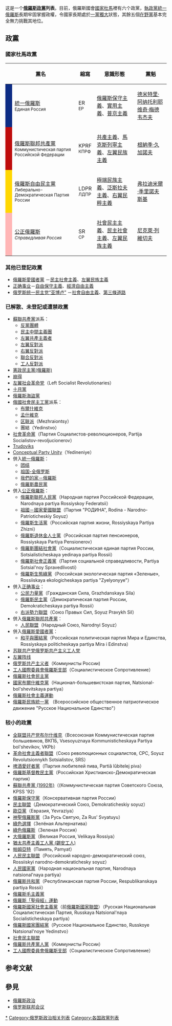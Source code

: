 {{update|time=2017-03-27T05:22:35+00:00}}
这是一个'''[[俄羅斯|俄羅斯]][[政黨|政黨]]列表'''。目前，俄羅斯國會[[國家杜馬|國家杜馬]]裡有六个政黨，[[執政黨|執政黨]][[統一俄羅斯|統一俄羅斯]]長期牢固掌握政權，令國家長期處於[[一黨獨大|一黨獨大]]狀態，其餘五個[[在野黨|在野黨]]基本完全無力挑戰其地位。

== 政黨 ==
=== 國家杜馬政黨 ===
{| class="wikitable sortable"
! colspan=2 | 黨名
! 縮寫
! 意識形態
! 黨魁
! [[國家杜馬|議員]]席次
|-
! style="background-color:#0C2C84" |
| [[統一俄羅斯|統一俄羅斯]]<br /><small>Единая Россия</small>
| ER<br /><small>ЕР</small>
| [[俄羅斯|俄羅斯]][[保守主義|保守主義]]、[[實用主義|實用主義]]、[[普京主義|普京主義]]
| [[德米特里·阿纳托利耶维奇·梅德韦杰夫|德米特里·阿纳托利耶维奇·梅德韦杰夫]]
| align="right"| 343
|-
! style="background-color:#BF0C0C" |
| [[俄羅斯聯邦共產黨|俄羅斯聯邦共產黨]]<br /><small>Коммунистическая партия Российской Федерации</small>
| KPRF<br /><small>КПРФ</small>
| [[共產主義|共產主義]]、[[馬克斯列寧主義|馬克斯列寧主義]]、[[左翼民族主義|左翼民族主義]]
| [[根纳季·安德烈耶维奇·久加诺夫|根納季·久加諾夫]]
| align="right"| 42
|-
! style="background-color:#FFD700" |
| [[俄羅斯自由民主黨|俄羅斯自由民主黨]]<br /><small>Либерально-Демократическая Партия России</small>
| LDPR<br /><small>ЛДПР</small>
| [[极端民族主义|極端民族主義]]、[[泛斯拉夫主義|泛斯拉夫主義]]、[[右翼民粹主義|右翼民粹主義]]
| [[弗拉基米尔·日里诺夫斯基|弗拉迪米爾·季里諾夫斯基]]
| align="right"| 39
|-
! width=5px style="background-color:#FFB6B6" |
| [[公正俄羅斯|公正俄羅斯]]<br /><small>''Справедливая Россия''</small>
| SR<br /><small>СР</small>
| [[社會民主主義|社會民主主義]]、[[民主社會主義|民主社會主義]]、[[左翼民族主義|左翼民族主義]]
| [[尼克萊·列維切夫|尼克萊·列維切夫]]
| align="right"| 23
|}

=== 其他已登記政黨 ===
* [[俄羅斯愛國者黨|俄羅斯愛國者黨]] －[[民主社會主義|民主社會主義]]、[[左翼民族主義|左翼民族主義]]
* [[正确事业|正确事业]]－[[自由保守主義|自由保守主義]]、[[經濟自由主義|經濟自由主義]]
* [[俄罗斯统一民主党“亚博卢”|俄罗斯统一民主党“亚博卢”]] －[[社會自由主義|社會自由主義]]、[[第三條道路|第三條道路]]

=== 已解散、未登記或遭禁政黨 ===
* [[蘇聯共產黨|蘇聯共產黨]]派系：
** [[反黨團體|反黨團體]]
** [[民主中間主義團|民主中間主義團]]
** [[左翼共产主义者|左翼共產主義者]]
** [[左翼反对派|左翼反對派]]
** [[右翼反对派|右翼反對派]]
** [[聯合反對派|聯合反對派]]
** [[工人反對派|工人反對派]]
* [[憲政民主黨(俄羅斯)|憲政民主黨(俄羅斯)]]
* [[崩得|崩得]]
* [[左翼社会革命党|左翼社会革命党]]（Left Socialist Revolutionaries）
* [[十月黨|十月黨]]
* [[俄羅斯海盜黨|俄羅斯海盜黨]]
* [[俄國社會民主工黨|俄國社會民主工黨]]派系：
** [[布爾什維克|布爾什維克]]
** [[孟什維克|孟什維克]]
** [[区联派|区联派]]（Mezhraiontsy）
** 團結（Yedinstvo）
* [[社會革命黨|社會革命黨]]（Партия Социалистов-революционеров, Partija Socialistov-revoljucionerov）
* [[Trudoviks|Trudoviks]]
* [[Conceptual_Party_Unity|Conceptual Party Unity]]（Yedineniye）
* 併入[[統一俄羅斯|統一俄羅斯]]：
** [[团结_(俄罗斯)|团结]]
** [[祖国-全俄罗斯|祖国-全俄罗斯]]
** [[我們的家－俄羅斯|我們的家－俄羅斯]]
** [[俄羅斯農民黨|俄羅斯農民黨]]
* 併入[[公正俄羅斯|公正俄羅斯]]：
** [[俄羅斯聯邦人民黨|俄羅斯聯邦人民黨]]（Народная партия Российской Федерации, Narodnaya partiya Rossiyskoy Federatsii）
** [[祖國－國家愛國聯盟|祖國－國家愛國聯盟]]（Партия "РОДИНА", Rodina - Narodno-Patrioticheskiy Soyuz）
** [[俄羅斯生活黨|俄羅斯生活黨]]（Российская партия жизни, Rossiyskaya Partiya Zhizni）
** [[俄羅斯退休金人士黨|俄羅斯退休金人士黨]]（Российская партия пенсионеров, Rossiyskaya Partiya Pensionerov）
** [[俄羅斯團結社會黨|俄羅斯團結社會黨]]（Социалистическая единая партия России, Sotsialisticheskaya yedinaya partiya Rossii）
** [[俄羅斯社會正義黨|俄羅斯社會正義黨]]（Партия социальной справедливости, Partiya Sotsial'noy Spravedlivosti）
** [[俄羅斯生態綠黨|俄羅斯生態綠黨]]（Российская экологическая партия «Зеленые», Rossiiskaya ekologicheskaya partiya "Zyelyonyye"）
* 併入[[正确事业|正确事业]]：
** [[公民力量黨|公民力量黨]]（Гражданская Сила, Grazhdanskaya Sila）
** [[俄羅斯民主黨|俄羅斯民主黨]]（Демократическая партия России, Demokraticheskaya partiya Rossii）
** [[右派勢力聯盟|右派勢力聯盟]]（Союз Правых Сил, Soyuz Pravykh Sil）
* 併入[[俄羅斯聯邦共產黨|俄羅斯聯邦共產黨]]：
** [[人民聯盟_(俄羅斯)|人民聯盟]]（Народный Союз, Narodnyi Soyuz）
* 併入[[俄羅斯愛國者黨|俄羅斯愛國者黨]]：
** [[和平與團結黨|和平與團結黨]]（Российская политическая партия Мира и Единства, Rossiyskaya politicheskaya partiya Mira i Edinstva）
* [[苏联共产党俄罗斯共产主义工人党|苏联共产党俄罗斯共产主义工人党]]
* [[左翼阵线_(俄罗斯)|左翼阵线]]
* [[俄罗斯共产主义者|俄罗斯共产主义者]]（Коммунисты России)
* [[工人國際委員會俄羅斯支部|工人國際委員會俄羅斯支部]]（Социалистическое Сопротивление）
* [[俄羅斯社會民主黨|俄羅斯社會民主黨]]
* [[國家布爾什維克黨|國家布爾什維克黨]]（Национал-большевистская партия, Natsional-bol'shevitskaya partiya）
* [[俄羅斯社會主義運動|俄羅斯社會主義運動]]
* [[俄羅斯民族統一黨|俄羅斯民族統一黨]] （Всероссийское общественное патриотическое движение "Русское Национальное Единство"）

=== 较小的政黨 ===
* [[全联盟共产党布尔什维克|全联盟共产党布尔什维克]]（Всесоюзная Коммунистическая партия большевиков, ВКПБ, Vsesoyuznaya Kommunisticheskaya Partiya bol'shevikov, VKPb）
* [[革命社會主義者聯盟|革命社會主義者聯盟]]（Союз революционных социалистов, СРС, Soyuz Revolutsionnykh Sotsialistov, SRS）
* [[啤酒愛好者黨_(俄羅斯)|啤酒愛好者黨]]（Партия любителей пива, Partiâ lûbitelej piva）
* [[俄羅斯基督教民主黨|俄羅斯基督教民主黨]]（Российская Христианско-Демократическая партия）
* [[蘇聯共產黨_(1992年)|蘇聯共產黨 (1992年)]]（(Коммунистическая партия Советского Союза, KPSS '92）
* [[俄羅斯保守黨|俄羅斯保守黨]]（Консервативная партия России）
* [[民主聯盟_(俄羅斯)|民主聯盟]]（Демократический Союз, Demokraticheskiy soyuz）
* [[歐亞黨|歐亞黨]]（Евразия, Yevraziya）
* [[神聖俄羅斯黨|神聖俄羅斯黨]]（За Русь Святую, Za Rus’ Svyatuyu）
* [[綠色選擇|綠色選擇]]（Зелёная Альтернатива）
* [[綠色俄羅斯|綠色俄羅斯]]（Зеленая Россия）
* [[大俄羅斯黨|大俄羅斯黨]]（Великая Россия, Velikaya Rossiya）
* [[猶太共產主義工人黨_(錫安工人)|猶太共產主義工人黨 (錫安工人)]]
* [[帕姆亞特|帕姆亞特]]（Память, Pamyat）
* [[人民民主聯盟_(俄羅斯)|人民民主聯盟]]（Российский народно-демократический союз, Rossiiskyi narodno-demokratichesky soyuz）
* [[人民國家黨_(俄羅斯)|人民國家黨]]（Народная национальная партия, Narodnaya natsional'naya partiya）
* [[俄羅斯共和黨|俄羅斯共和黨]]（Республиканская партия России, Respublikanskaya partiya Rossii）
* [[俄羅斯毛主義黨|俄羅斯毛主義黨]]
* [[俄羅斯「聖母經」運動|俄羅斯「聖母經」運動]]
* [[俄羅斯國家社會主義黨|俄羅斯國家社會主義黨]]（前[[俄羅斯國家聯盟|俄羅斯國家聯盟]]）（Русская Национальная Социалистическая Партия, Russkaya Natsional'naya Socialisticheskaya partiya）
* [[俄羅斯國家團結黨|俄羅斯國家團結黨]]（Русское Национальное Единство, Russkoye Natsional'noye Yedinstvo）
* [[社會民主聯盟|社會民主聯盟]]
* [[俄羅斯共產黨人黨|俄羅斯共產黨人黨]]（Коммунисты России）
* [[工人國際委員會俄羅斯支部|工人國際委員會俄羅斯支部]]（Социалистическое Сопротивление）

== 参考文献 ==
{{Reflist}}

== 參見 ==
{{Portal box|俄罗斯|政治}}
* [[俄羅斯政治|俄羅斯政治]]
* [[俄罗斯联邦会议|俄罗斯联邦会议]]

{{俄罗斯政党}}
{{歐洲題目|政党列表}}

[[Category:俄羅斯政黨|*]]
[[Category:俄罗斯政治相关列表|Category:俄罗斯政治相关列表]]
[[Category:各国政黨列表|Category:各国政黨列表]]